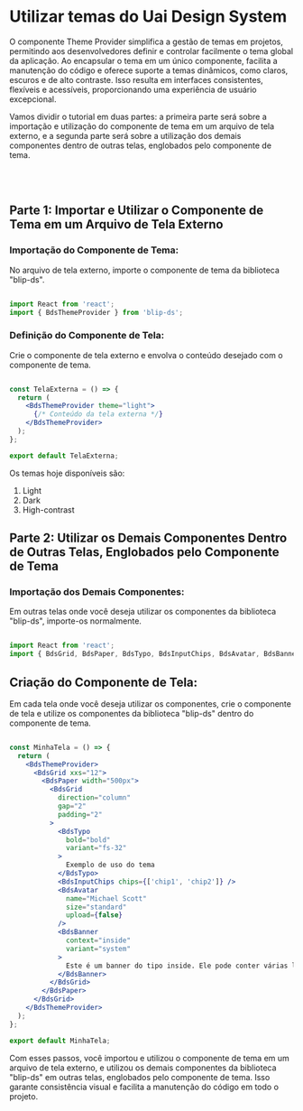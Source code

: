 
<Meta title="Getting Started/Usar temas do Uai Design System" />


# Utilizar temas do Uai Design System

O componente Theme Provider simplifica a gestão de temas em projetos, permitindo aos desenvolvedores definir e controlar facilmente o tema global da aplicação. Ao encapsular o tema em um único componente, facilita a manutenção do código e oferece suporte a temas dinâmicos, como claros, escuros e de alto contraste. Isso resulta em interfaces consistentes, flexíveis e acessíveis, proporcionando uma experiência de usuário excepcional.

Vamos dividir o tutorial em duas partes: a primeira parte será sobre a importação e utilização do componente de tema em um arquivo de tela externo, e a segunda parte será sobre a utilização dos demais componentes dentro de outras telas, englobados pelo componente de tema.


<br></br>

## Parte 1: Importar e Utilizar o Componente de Tema em um Arquivo de Tela Externo

### Importação do Componente de Tema:
No arquivo de tela externo, importe o componente de tema da biblioteca "blip-ds".

```jsx

import React from 'react';
import { BdsThemeProvider } from 'blip-ds';
```
### Definição do Componente de Tela:
Crie o componente de tela externo e envolva o conteúdo desejado com o componente de tema.

```jsx

const TelaExterna = () => {
  return (
    <BdsThemeProvider theme="light">
      {/* Conteúdo da tela externa */}
    </BdsThemeProvider>
  );
};

export default TelaExterna;
```
Os temas hoje disponíveis são:
<ol>
  <li>Light</li>
  <li>Dark</li>
  <li>High-contrast</li>
</ol>

## Parte 2: Utilizar os Demais Componentes Dentro de Outras Telas, Englobados pelo Componente de Tema
### Importação dos Demais Componentes:
Em outras telas onde você deseja utilizar os componentes da biblioteca "blip-ds", importe-os normalmente.
```jsx

import React from 'react';
import { BdsGrid, BdsPaper, BdsTypo, BdsInputChips, BdsAvatar, BdsBanner } from 'blip-ds';
```

## Criação do Componente de Tela:
Em cada tela onde você deseja utilizar os componentes, crie o componente de tela e utilize os componentes da biblioteca "blip-ds" dentro do componente de tema.

```jsx

const MinhaTela = () => {
  return (
    <BdsThemeProvider>
      <BdsGrid xxs="12">
        <BdsPaper width="500px">
          <BdsGrid
            direction="column"
            gap="2"
            padding="2"
          >
            <BdsTypo
              bold="bold"
              variant="fs-32"
            >
              Exemplo de uso do tema
            </BdsTypo>
            <BdsInputChips chips={['chip1', 'chip2']} />
            <BdsAvatar
              name="Michael Scott"
              size="standard"
              upload={false}
            />
            <BdsBanner
              context="inside"
              variant="system"
            >
              Este é um banner do tipo inside. Ele pode conter várias linhas, mas a sugestão é que possua textos curtos e objetivos.
            </BdsBanner>
          </BdsGrid>
        </BdsPaper>
      </BdsGrid>
    </BdsThemeProvider>
  );
};

export default MinhaTela;
```
<Canvas of={ThemeProviderStories.Properties}></Canvas>

Com esses passos, você importou e utilizou o componente de tema em um arquivo de tela externo, e utilizou os demais componentes da biblioteca "blip-ds" em outras telas, englobados pelo componente de tema. Isso garante consistência visual e facilita a manutenção do código em todo o projeto.